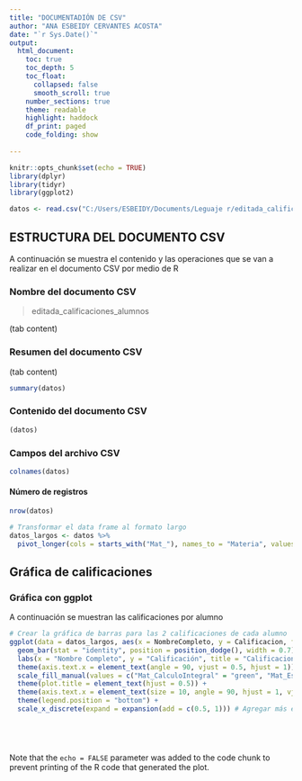 ---
title: "DOCUMENTADIÓN DE CSV"
author: "ANA ESBEIDY CERVANTES ACOSTA"
date: "`r Sys.Date()`"
output:
  html_document:
    toc: true
    toc_depth: 5
    toc_float: 
      collapsed: false
      smooth_scroll: true
    number_sections: true
    theme: readable
    highlight: haddock
    df_print: paged
    code_folding: show
    
---

```{r setup, include=FALSE}
knitr::opts_chunk$set(echo = TRUE)
library(dplyr)
library(tidyr)
library(ggplot2)

datos <- read.csv("C:/Users/ESBEIDY/Documents/Leguaje r/editada_calificaciones_alumnos.csv")

```

## ESTRUCTURA DEL DOCUMENTO CSV {.tabset .tabset-fade .tabset-pills}

A continuación se muestra el contenido y las operaciones que se van a realizar en el documento CSV por medio de R

### Nombre del documento CSV

> editada_calificaciones_alumnos

(tab content)

### Resumen del documento CSV

(tab content)

```{r echo=FALSE}
summary(datos)
```

### Contenido del documento CSV

```{r echo=FALSE}
(datos)
```

### Campos del archivo CSV
```{r echo=FALSE}
colnames(datos)
```

#### Número de registros
```{r echo=FALSE}
nrow(datos)
```

```{r}
# Transformar el data frame al formato largo
datos_largos <- datos %>%
  pivot_longer(cols = starts_with("Mat_"), names_to = "Materia", values_to = "Calificacion")

```

## Gráfica de calificaciones

### Gráfica con ggplot

A continuación se muestran las calificaciones por alumno

```{r pressure, echo=TRUE, warning=FALSE}

# Crear la gráfica de barras para las 2 calificaciones de cada alumno
ggplot(data = datos_largos, aes(x = NombreCompleto, y = Calificacion, fill = Materia)) +
  geom_bar(stat = "identity", position = position_dodge(), width = 0.7) + # Aumentamos el ancho de las barras 
  labs(x = "Nombre Completo", y = "Calificación", title = "Calificaciones por Alumno y Materia") +
  theme(axis.text.x = element_text(angle = 90, vjust = 0.5, hjust = 1)) + # Ajustar alineación vertical
  scale_fill_manual(values = c("Mat_CalculoIntegral" = "green", "Mat_EstructuraDatos" = "blue")) +
  theme(plot.title = element_text(hjust = 0.5)) +
  theme(axis.text.x = element_text(size = 10, angle = 90, hjust = 1, vjust = 0.5)) + # Alinear nombres más verticalmente
  theme(legend.position = "bottom") +
  scale_x_discrete(expand = expansion(add = c(0.5, 1))) # Agregar más espacio entre los nombres






```


Note that the `echo = FALSE` parameter was added to the code chunk to prevent printing of the R code that generated the plot.
